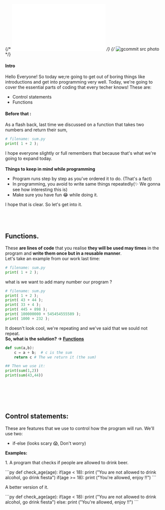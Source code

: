 
{/* ![How to use gcommit](img.src) */}
{/* <Image src={img.src} alt="gcommit src photo" width={400} height={300} className="w-full rounded-lg my-4" /> */}
<BlogTitle releaseDate="Nov 2023" id="within-tech-building-things-with-python" title="Within Tech | Python programming" readTime="2 hrs" description="Calculator and answer with-a-number game" language="Python"/>

#### Intro
Hello Everyone! So today we;re going to get out of boring things like introductions and get into programming very well.
Today, we're going to cover the essential parts of coding that every techer knows! 
These are: 
- Control statements
- Functions

#### Before that :
As a flash back, last time we discussed on a function that takes two numbers and return their sum,
``` python
# filename: sum.py
print( 1 + 2 );
```
I hope everyone slightly or full remembers that because that's what we're going to expand today.
<br></br>
<b> Things to keep in mind while programming </b>
- Program runs step by step as you've ordered it to do. (That's a fact)
- In programming, you avoid to write same things repeatedly(✨ We gonna see how interesting this is)
- Make sure you have fun 😂 while doing it.

I hope that is clear. So let's get into it.
<br></br>
<br></br>


## Functions.
These **are lines of code** that you realise **they will be used may times** in the program  and **write them once but in a reusable manner**.  
Let's take an example from our work last time:
``` python
# filename: sum.py
print( 1 + 2 );
```
what is we want to add many number our program ?
``` python
# filename: sum.py
print( 1 + 2 );
print( 43 + 44 );
print( 33 + 4 );
print( 445 + 898 );
print( 100000000 + 545454555589 );
print( 1000 + 232 );

```

It doesn't look cool, we're repeating and we've said that we sould not repeat.  
<b>So, what is the solution?  -> <u>Functions </u> </b>
``` python
def sum(a,b):
    c = a + b;  # c is the sum
    return c # The we return it (the sum)

## Then we use it:
print(sum(1,2))
print(sum(43,44))
```
<br></br>
<br></br>

## Control statements:
These are features that we use to control how the program will run.
We'll use two:
- if-else (looks scary 😱, Don't worry)

**Examples:**
<p> 1. A program that checks if people are allowed to drink beer. </p>
```py
def check_age(age):
    if(age < 18):
        print ("You are not allowed to drink alcohol, go drink fiesta")
    if(age >= 18):
        print ("You're allowed, enjoy !!")
```

<p> A better version of it. </p>
```py
def check_age(age):
    if(age < 18):
        print ("You are not allowed to drink alcohol, go drink fiesta")
    else:
        print ("You're allowed, enjoy !!")
```



